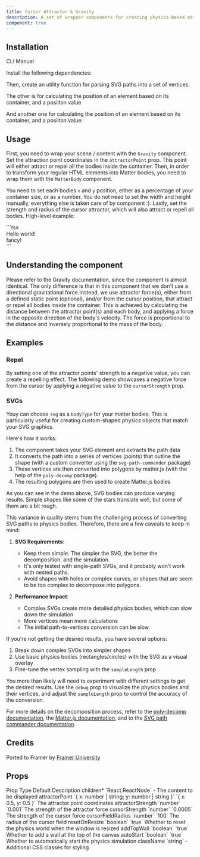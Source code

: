 ```yaml
---
title: Cursor Attractor & Gravity
description: A set of wrapper components for creating physics-based attractors and gravity animations with Matter.js.
component: true
---
```


<ComponentPreview name="cursor-attractor-and-gravity-demo" framerLink="https://framer.university/resources/cursor-attract-component-for-framer"/>

## Installation

<Tabs defaultValue="cli">

<TabsList>
  <TabsTrigger value="cli">CLI</TabsTrigger>
  <TabsTrigger value="manual">Manual</TabsTrigger>
</TabsList>
<TabsContent value="cli">

<InstallTabs command="shadcn@latest add &quot;https://fancycomponents.dev/r/cursor-attractor-and-gravity.json&quot;" npx />

</TabsContent>
<TabsContent value="manual">

Install the following dependencies:

<InstallTabs command="matter-js @types/matter-js poly-decomp" />

Then, create an utility function for parsing SVG paths into a set of vertices:

<ComponentSource name="svg-path-to-vertices" />

The other is for calculating the position of an element based on its container, and a posiiton value

<ComponentSource name="calculate-position" />

And another one for calculating the position of an element based on its container, and a posiiton value:

<ComponentSource name="cursor-attractor-and-gravity" />

</TabsContent>
</Tabs>

## Usage

First, you need to wrap your scene / content with the `Gravity` component. Set the attraction point coordinates in the `attractorPoint` prop. This point will either attract or repel all the bodies inside the container. Then, in order to transform your regular HTML elements into Matter bodies, you need to wrap them with the `MatterBody` component. 

You need to set each bodies `x` and `y` position, either as a percentage of your container size, or as a number. You do not need to set the width and height manually, everything else is taken care of by component :). Lastly, set the strength and radius of the cursor attractor, which will also attract or repell all bodies. High-level example:

<CodeSnippet title="Gravity usage example">
```tsx
<Gravity attractorPoint={{ x: "50%", y: "50%" }} attractorStrength={0.0006} cursorStrength={-0.005} cursorFieldRadius={200}>
  <MatterBody x="50%" y="50%">
    <div>Hello world!</div>
  </MatterBody>
  <MatterBody x="10%" y="10%">
    <div>fancy!</div>
  </MatterBody>
</Gravity>
```
</CodeSnippet>

## Understanding the component

Please refer to the <Link href="/docs/components/physics/gravity">Gravity</Link> documentation, since the component is almost identical. The only difference is that in this component that we don't use a directional gravitational force.Instead, we use attractor force(s), either from a defined static point (optional), and/or from the cursor position, that attract or repel all bodies inside the container. This is achieved by calculating the distance between the attractor point(s) and each body, and applying a force in the opposite direction of the body's velocity. The force is proportional to the distance and inversely proportional to the mass of the body.

## Examples

### Repel

By setting one of the attractor points' strength to a negative value, you can create a repelling effect. The following demo showcases a negative force from the cursor by applying a negative value to the `cursorStrength` prop.

<ComponentPreview name="cursor-attractor-and-gravity-image-demo" />

### SVGs

Youy can choose `svg` as a `bodyType` for your matter bodies. This is particularly useful for creating custom-shaped physics objects that match your SVG graphics.

Here's how it works:

1. The component takes your SVG element and extracts the path data
2. It converts the path into a series of vertices (points) that outline the shape (with a custom converter using the `svg-path-commander` package)
3. These vertices are then converted into polygons by matter.js (with the help of the `poly-decomp` package).
4. The resulting polygons are then used to create Matter.js bodies

<ComponentPreview name="cursor-attractor-and-gravity-svg-demo" />

As you can see in the demo above, SVG bodies can produce varying results. Simple shapes like some of the stars translate well, but some of them are a bit rough.

This variance in quality stems from the challenging process of converting SVG paths to physics bodies. Therefore, there are a few caveats to keep in mind:

1. **SVG Requirements**:

   - Keep them simple. The simpler the SVG, the better the decomposition, and the simulation.
   - It's only tested with single-path SVGs, and it probably won't work with nested paths.
   - Avoid shapes with holes or complex curves, or shapes that are seem to be too complex to decompose into polygons.

2. **Performance Impact**:
   - Complex SVGs create more detailed physics bodies, which can slow down the simulation
   - More vertices mean more calculations
   - The initial path-to-vertices conversion can be slow.

If you're not getting the desired results, you have several options:

1. Break down complex SVGs into simpler shapes
2. Use basic physics bodies (rectangles/circles) with the SVG as a visual overlay
3. Fine-tune the vertex sampling with the `sampleLength` prop

You more than likely will need to experiment with different settings to get the desired results. Use the `debug` prop to visualize the physics bodies and their vertices, and adjust the `sampleLength` prop to control the accuracy of the conversion.

For more details on the decomposition process, refer to the [poly-decomp documentation](https://github.com/schteppe/poly-decomp), the [Matter.js documentation](https://brm.io/matter-js/docs/classes/Bodies.html#method_fromVertices), and to the [SVG path commander documentation](https://github.com/thednp/svg-path-commander).

## Credits

Ported to Framer by [Framer University](https://framer.university/)

## Props

<Table>
  <TableHeader>
    <TableRow>
      <TableHead>Prop</TableHead>
      <TableHead>Type</TableHead>
      <TableHead>Default</TableHead>
      <TableHead>Description</TableHead>
    </TableRow>
  </TableHeader>
  <TableBody>
    <TableRow>
      <TableCell>children<span className="text-red-500">*</span></TableCell>
      <TableCell>`React.ReactNode`</TableCell>
      <TableCell>-</TableCell>
      <TableCell>The content to be displayed</TableCell>
    </TableRow>
    <TableRow>
      <TableCell>attractorPoint</TableCell>
      <TableCell>`{ x: number | string; y: number | string }`</TableCell>
      <TableCell>`{ x: 0.5, y: 0.5 }`</TableCell>
      <TableCell>The attractor point coordinates</TableCell>
    </TableRow>
    <TableRow>
      <TableCell>attractorStrength</TableCell>
      <TableCell>`number`</TableCell>
      <TableCell>`0.001`</TableCell>
      <TableCell>The strength of the attractor force</TableCell>
    </TableRow>
    <TableRow>
      <TableCell>cursorStrength</TableCell>
      <TableCell>`number`</TableCell>
      <TableCell>`0.0005`</TableCell>
      <TableCell>The strength of the cursor force</TableCell>
    </TableRow>
    <TableRow>
      <TableCell>cursorFieldRadius</TableCell>
      <TableCell>`number`</TableCell>
      <TableCell>`100`</TableCell>
      <TableCell>The radius of the cursor field</TableCell>
    </TableRow>
    <TableRow>
      <TableCell>resetOnResize</TableCell>
      <TableCell>`boolean`</TableCell>
      <TableCell>`true`</TableCell>
      <TableCell>Whether to reset the physics world when the window is resized</TableCell>
    </TableRow>
    <TableRow>
      <TableCell>addTopWall</TableCell>
      <TableCell>`boolean`</TableCell>
      <TableCell>`true`</TableCell>
      <TableCell>Whether to add a wall at the top of the canvas</TableCell>
    </TableRow>
    <TableRow>
      <TableCell>autoStart</TableCell>
      <TableCell>`boolean`</TableCell>
      <TableCell>`true`</TableCell>
      <TableCell>Whether to automatically start the physics simulation</TableCell>
    </TableRow>
    <TableRow>
      <TableCell>className</TableCell>
      <TableCell>`string`</TableCell>
      <TableCell>-</TableCell>
      <TableCell>Additional CSS classes for styling</TableCell>
    </TableRow>
  </TableBody>
</Table>